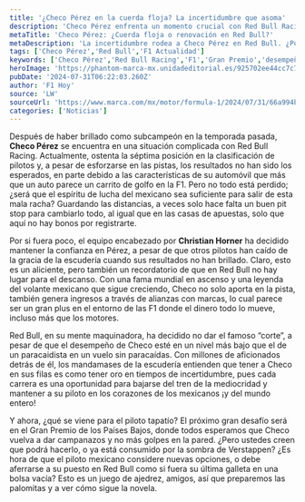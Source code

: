 ```yaml
---
title: '¿Checo Pérez en la cuerda floja? La incertidumbre que asoma'
description: 'Checo Pérez enfrenta un momento crucial con Red Bull Racing. Con un desempeño inesperado, la presión aumenta. ¿Podrá revertir la situación o es hora de un cambio?'
metaTitle: 'Checo Pérez: ¿Cuerda floja o renovación en Red Bull?'
metaDescription: 'La incertidumbre rodea a Checo Pérez en Red Bull. ¿Podrá revertir su situación o es tiempo de nuevas oportunidades? Descúbrelo aquí.'
tags: ['Checo Pérez','Red Bull','F1 Actualidad']
keywords: ['Checo Pérez','Red Bull Racing','F1','Gran Premio','desempeño piloto']
heroImage: 'https://phantom-marca-mx.unidadeditorial.es/925702ee44cc7c7dedb9a67d7f6ec87e/resize/600/mx/assets/multimedia/imagenes/2024/07/31/17223900144226.jpg'
pubDate: '2024-07-31T06:22:03.260Z'
author: 'F1 Hoy'
source: 'LW'
sourceUrl: 'https://www.marca.com/mx/motor/formula-1/2024/07/31/66a994b146163f29248b4574.html'
categories: ['Noticias']
---
```

Después de haber brillado como subcampeón en la temporada pasada, **Checo Pérez** se encuentra en una situación complicada con Red Bull Racing. Actualmente, ostenta la séptima posición en la clasificación de pilotos y, a pesar de esforzarse en las pistas, los resultados no han sido los esperados, en parte debido a las características de su automóvil que más que un auto parece un carrito de golfo en la F1. Pero no todo está perdido; ¿será que el espíritu de lucha del mexicano sea suficiente para salir de esta mala racha? Guardando las distancias, a veces solo hace falta un buen pit stop para cambiarlo todo, al igual que en las casas de apuestas, solo que aquí no hay bonos por registrarte.

Por si fuera poco, el equipo encabezado por **Christian Horner** ha decidido mantener la confianza en Pérez, a pesar de que otros pilotos han caído de la gracia de la escudería cuando sus resultados no han brillado. Claro, esto es un aliciente, pero también un recordatorio de que en Red Bull no hay lugar para el descanso. Con una fama mundial en ascenso y una leyenda del volante mexicano que sigue creciendo, Checo no solo aporta en la pista, también genera ingresos a través de alianzas con marcas, lo cual parece ser un gran plus en el entorno de las F1 donde el dinero todo lo mueve, incluso más que los motores.

Red Bull, en su mente maquinadora, ha decidido no dar el famoso “corte”, a pesar de que el desempeño de Checo esté en un nivel más bajo que el de un paracaidista en un vuelo sin paracaídas. Con millones de aficionados detrás de él, los mandamases de la escudería entienden que tener a Checo en sus filas es como tener oro en tiempos de incertidumbre, pues cada carrera es una oportunidad para bajarse del tren de la mediocridad y mantener a su piloto en los corazones de los mexicanos ¡y del mundo entero! 

Y ahora, ¿qué se viene para el piloto tapatío? El próximo gran desafío será en el Gran Premio de los Países Bajos, donde todos esperamos que Checo vuelva a dar campanazos y no más golpes en la pared. ¿Pero ustedes creen que podrá hacerlo, o ya está consumido por la sombra de Verstappen? ¿Es hora de que el piloto mexicano considere nuevas opciones, o debe aferrarse a su puesto en Red Bull como si fuera su última galleta en una bolsa vacía? Esto es un juego de ajedrez, amigos, así que preparemos las palomitas y a ver cómo sigue la novela.


